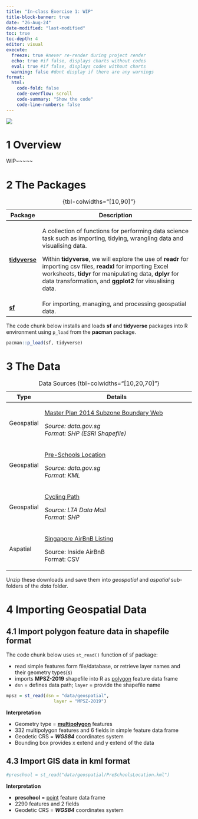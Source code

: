 ```yaml
---
title: "In-class Exercise 1: WIP"
title-block-banner: true
date: "26-Aug-24"
date-modified: "last-modified"
toc: true
toc-depth: 4
editor: visual
execute: 
  freeze: true #never re-render during project render
  echo: true #if false, displays charts without codes
  eval: true #if false, displays codes without charts
  warning: false #dont display if there are any warnings
format: 
  html:
    code-fold: false
    code-overflow: scroll
    code-summary: "Show the code"
    code-line-numbers: false
---
```


![](images/placeholder.PNG){fig-align="center"}

# 1 Overview

WIP~~~~~

# 2 The Packages

+---------------------------------------------+------------------------------------------------------------------------------------------------------------------------------------------------------------------------------------------------------------------------------------------+
| Package                                     | Description                                                                                                                                                                                                                              |
+=============================================+==========================================================================================================================================================================================================================================+
| [**tidyverse**](https://www.tidyverse.org/) | A collection of functions for performing data science task such as importing, tidying, wrangling data and visualising data.                                                                                                              |
|                                             |                                                                                                                                                                                                                                          |
|                                             | Within **tidyverse**, we will explore the use of **readr** for importing csv files, **readxl** for importing Excel worksheets, **tidyr** for manipulating data, **dplyr** for data transformation, and **ggplot2** for visualising data. |
+---------------------------------------------+------------------------------------------------------------------------------------------------------------------------------------------------------------------------------------------------------------------------------------------+
| [**sf**](https://r-spatial.github.io/sf/)   | For importing, managing, and processing geospatial data.                                                                                                                                                                                 |
+---------------------------------------------+------------------------------------------------------------------------------------------------------------------------------------------------------------------------------------------------------------------------------------------+

: {tbl-colwidths="\[10,90\]"}

The code chunk below installs and loads **sf** and **tidyverse** packages into R environment using `p_load` from the **pacman** package.

```r
pacman::p_load(sf, tidyverse)
```


# 3 The Data

+------------+--------------------------------------------------------------------------------------------------------------------------------------------------------------------------+
| Type       | Details                                                                                                                                                                  |
+============+==========================================================================================================================================================================+
| Geospatial | [Master Plan 2014 Subzone Boundary Web](https://beta.data.gov.sg/datasets?query=Master+Plan+2014+Subzone+Boundary+%28Web%29&resultId=d_d14da225fccf921049ab64238ff473d9) |
|            |                                                                                                                                                                          |
|            | *Source: data.gov.sg\                                                                                                                                                    |
|            | Format: SHP (ESRI Shapefile)*                                                                                                                                            |
+------------+--------------------------------------------------------------------------------------------------------------------------------------------------------------------------+
| Geospatial | [Pre-Schools Location](https://beta.data.gov.sg/datasets?query=Pre-Schools+Location&resultId=d_a72bcd23e208d995f3bd4eececeaca43)                                         |
|            |                                                                                                                                                                          |
|            | *Source: data.gov.sg\                                                                                                                                                    |
|            | Format: KML*                                                                                                                                                             |
+------------+--------------------------------------------------------------------------------------------------------------------------------------------------------------------------+
| Geospatial | [Cycling Path](https://datamall.lta.gov.sg/content/datamall/en/static-data.html)                                                                                         |
|            |                                                                                                                                                                          |
|            | *Source: LTA Data Mall\                                                                                                                                                  |
|            | Format: SHP*                                                                                                                                                             |
+------------+--------------------------------------------------------------------------------------------------------------------------------------------------------------------------+
| Aspatial   | [Singapore AirBnB Listing](https://insideairbnb.com/get-the-data/)                                                                                                       |
|            |                                                                                                                                                                          |
|            | Source: Inside AirBnB\                                                                                                                                                   |
|            | Format: CSV                                                                                                                                                              |
+------------+--------------------------------------------------------------------------------------------------------------------------------------------------------------------------+

: Data Sources {tbl-colwidths="\[10,20,70\]"}

Unzip these downloads and save them into *geospatial* and *aspatial* sub-folders of the *data* folder.

# 4 Importing Geospatial Data

## 4.1 Import polygon feature data in shapefile format

The code chunk below uses `st_read()` function of sf package:

-   read simple features form file/database, or retrieve layer names and their geometry types(s)
-   imports **MPSZ-2019** shapefile into R as [polygon]{.underline} feature data frame
-   `dsn` = defines data path; `layer` = provide the shapefile name

```r
mpsz = st_read(dsn = "data/geospatial", 
                  layer = "MPSZ-2019")
```

::: {.lightbox .light data-latex="light"}
**Interpretation**

-   Geometry type = [**multipolygon**]{.underline} features
-   332 multipolygon features and 6 fields in simple feature data frame
-   Geodetic CRS = ***WGS84*** coordinates system
-   Bounding box provides x extend and y extend of the data
:::

## 4.3 Import GIS data in kml format

```r
#preschool = st_read("data/geospatial/PreSchoolsLocation.kml")
```

::: {.lightbox .light data-latex="light"}
**Interpretation**

-   **preschool** = [point]{.underline} feature data frame
-   2290 features and 2 fields
-   Geodetic CRS = ***WGS84*** coordinates system
:::
